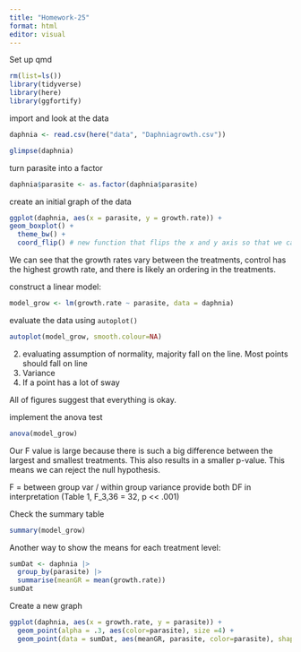 ```yaml
---
title: "Homework-25"
format: html
editor: visual
---
```


Set up qmd

```r
rm(list=ls())
library(tidyverse)
library(here)
library(ggfortify)
```

import and look at the data

```r
daphnia <- read.csv(here("data", "Daphniagrowth.csv"))

glimpse(daphnia)
```

turn parasite into a factor

```r
daphnia$parasite <- as.factor(daphnia$parasite)
```

create an initial graph of the data

```r
ggplot(daphnia, aes(x = parasite, y = growth.rate)) +
geom_boxplot() +
  theme_bw() + 
  coord_flip() # new function that flips the x and y axis so that we can see the full parasite name
```

We can see that the growth rates vary between the treatments, control has the highest growth rate, and there is likely an ordering in the treatments.

construct a linear model:

```r
model_grow <- lm(growth.rate ~ parasite, data = daphnia)
```

evaluate the data using `autoplot()`

```r
autoplot(model_grow, smooth.colour=NA)
```

2. evaluating assumption of normality, majority fall on the line. Most points should fall on line
3. Variance
4. If a point has a lot of sway



All of figures suggest that everything is okay.

implement the anova test

```r
anova(model_grow)
```

Our F value is large because there is such a big difference between the largest and smallest treatments. This also results in a smaller p-value. This means we can reject the null hypothesis.

F = between group var / within group variance
provide both DF in interpretation (Table 1, F_3,36 = 32, p << .001)

Check the summary table

```r
summary(model_grow)
```


Another way to show the means for each treatment level:

```r
sumDat <- daphnia |> 
  group_by(parasite) |> 
  summarise(meanGR = mean(growth.rate))
sumDat
```

Create a new graph

```r
ggplot(daphnia, aes(x = growth.rate, y = parasite)) +
  geom_point(alpha = .3, aes(color=parasite), size =4) +
  geom_point(data = sumDat, aes(meanGR, parasite, color=parasite), shape = "diamond", size = 8)
```
